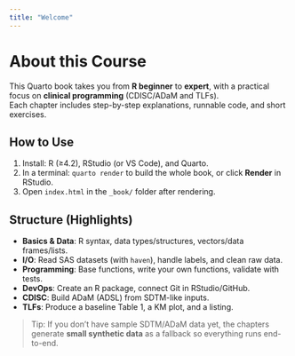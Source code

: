 ```yaml
---
title: "Welcome"
---
```


# About this Course

This Quarto book takes you from **R beginner** to **expert**, with a practical focus on **clinical programming** (CDISC/ADaM and TLFs).  
Each chapter includes step-by-step explanations, runnable code, and short exercises.

## How to Use
1. Install: R (≥4.2), RStudio (or VS Code), and Quarto.
2. In a terminal: `quarto render` to build the whole book, or click **Render** in RStudio.
3. Open `index.html` in the `_book/` folder after rendering.

## Structure (Highlights)
- **Basics & Data**: R syntax, data types/structures, vectors/data frames/lists.
- **I/O**: Read SAS datasets (with `haven`), handle labels, and clean raw data.
- **Programming**: Base functions, write your own functions, validate with tests.
- **DevOps**: Create an R package, connect Git in RStudio/GitHub.
- **CDISC**: Build ADaM (ADSL) from SDTM-like inputs.
- **TLFs**: Produce a baseline Table 1, a KM plot, and a listing.

> Tip: If you don't have sample SDTM/ADaM data yet, the chapters generate **small synthetic data** as a fallback so everything runs end-to-end.
